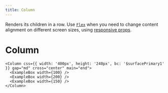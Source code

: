 ```yaml
---
title: Column
---
```


Renders its children in a row.
Use [`Flex`](/components/Flex) when you need to change content alignment on different screen sizes, using [responsive props](https://stitches.dev/docs/responsive-styles).

# Column

```tsx preview
<Column css={{ width: '400px', height: '240px', bc: '$surfacePrimary1' }} gap="md" cross="center" main="end">
  <ExampleBox width={100} />
  <ExampleBox width={200} />
  <ExampleBox width={150} />
</Column>
```
